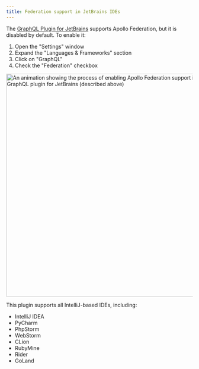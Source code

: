 ```yaml
---
title: Federation support in JetBrains IDEs
---
```


The [GraphQL Plugin for JetBrains](https://plugins.jetbrains.com/plugin/8097-graphql/) supports Apollo Federation, but it is disabled by default. To enable it:

1. Open the "Settings" window
2. Expand the "Languages & Frameworks" section
3. Click on "GraphQL"
4. Check the "Federation" checkbox

<img
    class="screenshot"
    alt="An animation showing the process of enabling Apollo Federation support in the GraphQL plugin for JetBrains (described above)"
    src="../images/JetBrains-plugin.webp"
    width="600"
/>

This plugin supports all IntelliJ-based IDEs, including:

- IntelliJ IDEA
- PyCharm
- PhpStorm
- WebStorm
- CLion
- RubyMine
- Rider
- GoLand
